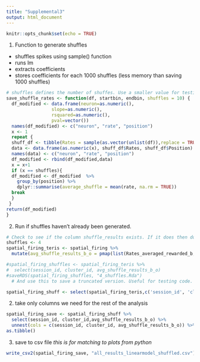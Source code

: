```yaml
---
title: "Supplemental3"
output: html_document
---
```


```r
knitr::opts_chunk$set(echo = TRUE)
```




1. Function to generate shuffles
- shuffles spikes using sample() function
- runs lm
- extracts coefficients
- stores coefficients for each 1000 shuffles (less memory than saving 1000 shuffles)
```r
# shuffles defines the number of shuffes. Use a smaller value for testing.
save_shuffle_rates <- function(df, startbin, endbin, shuffles = 10) {
  df_modified <- data.frame(neuron=as.numeric(),
                 slope=as.numeric(), 
                 rsquared=as.numeric(), 
                 pval=vector())
  names(df_modified) <- c("neuron", "rate", "position")
  x <- 1
  repeat {
  shuff_df <- tibble(Rates = sample(as.vector(unlist(df)),replace = TRUE, prob = NULL), Position = c(1:199))
  data <- data.frame(as.numeric(x), shuff_df$Rates, shuff_df$Position)
  names(data) <- c("neuron", "rate", "position")
  df_modified <- rbind(df_modified,data)
  x = x+1
  if (x == shuffles){ 
  df_modified <- df_modified  %>%
    group_by(position) %>%
    dplyr::summarise(average_shuffle = mean(rate, na.rm = TRUE))
  break
  }
 }
return(df_modified)
}
```

2. Run if shuffles haven't already been generated.
```r

# Check to see if the column shuffle_results exists. If it does then don't run again.
shuffles <- 4
spatial_firing_teris <- spatial_firing %>%
  mutate(avg_shuffle_results_b_o = pmap(list(Rates_averaged_rewarded_b, 30, 90, shuffles), save_shuffle_rates))

#spatial_firing_shuffles <- spatial_firing_teris %>%
#  select(session_id, cluster_id, avg_shuffle_results_b_o)
#saveRDS(spatial_firing_shuffles, "4_shuffles.Rda")
  # And use this to save a truncated version. Useful for testing code.

```


```r
spatial_firing_shuff <- select(spatial_firing_teris,c('session_id', 'cluster_id', 'Mouse', 'Day', 'Day_numeric',  'cohort', 'spikes_in_time', 'Rates_averaged_rewarded_b', 'Rates_averaged_rewarded_nb', 'Rates_averaged_rewarded_p', 'avg_shuffle_results_b_o','lm_group_b', 'lm_group_nb', 'lm_group_p', 'final_model_o_b', 'lm_group_b_h', 'lm_group_nb_h', 'lm_group_p_h', 'asr_b_o_rewarded_fit_slope', 'asr_b_o_rewarded_fit_r.squared', 'asr_b_h_rewarded_fit_slope', 'asr_b_h_rewarded_fit_r.squared', 'asr_p_o_rewarded_fit_slope', 'asr_p_o_rewarded_fit_r.squared', 'asr_p_h_rewarded_fit_slope', 'asr_p_h_rewarded_fit_r.squared'))
```

2. take only columns we need for the rest of the analysis
```r
spatial_firing_save <- spatial_firing_shuff %>%
  select(session_id, cluster_id,avg_shuffle_results_b_o) %>%
  unnest(cols = c(session_id, cluster_id, avg_shuffle_results_b_o)) %>%
as.tibble()

```

3. save to csv file _this is for matching to plots from python_
```r
write_csv2(spatial_firing_save, "all_results_linearmodel_shuffled.csv")
```

